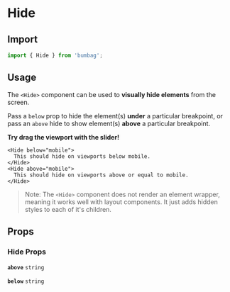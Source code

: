 # Hide

## Import

```jsx
import { Hide } from 'bumbag';
```

## Usage

The `<Hide>` component can be used to **visually hide elements** from the screen.

Pass a `below` prop to hide the element(s) **under** a particular breakpoint, or pass an `above` hide to show element(s) **above** a particular breakpoint.

**Try drag the viewport with the slider!**

```jsx-live-iframe
<Hide below="mobile">
  This should hide on viewports below mobile.
</Hide>
<Hide above="mobile">
  This should hide on viewports above or equal to mobile.
</Hide>
```

> Note: The `<Hide>` component does not render an element wrapper, meaning it works well with layout components. It just adds hidden styles to each of it's children.

## Props

### Hide Props

<!-- Automatically generated -->

**<Code fontSize="150" marginRight="major-1">above</Code>** <Code fontSize="100" palette="primary">string</Code> 

<Divider marginTop="major-2" marginBottom="major-2" />

**<Code fontSize="150" marginRight="major-1">below</Code>** <Code fontSize="100" palette="primary">string</Code> 

<Divider marginTop="major-2" marginBottom="major-2" />
